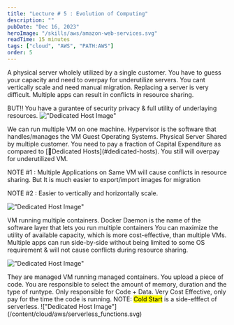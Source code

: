 ```yaml
---
title: "Lecture # 5 : Evolution of Computing"
description: ""
pubDate: "Dec 16, 2023"
heroImage: "/skills/aws/amazon-web-services.svg"
readTime: 15 minutes
tags: ["cloud", "AWS", "PATH:AWS"]
order: 5
---
```



<Section link="dedicated-hosts" title="1️⃣ Dedicated Hosts"/>
A physical server wholely utilized by a single customer. 
You have to guess your capacity and need to overpay for underutilize servers.
You cant vertically scale and need manual migration.
Replacing a server is very difficult.
Multiple apps can result in conflicts in resource sharing.

BUT!!
You have a gurantee of security privacy & full utility of underlaying resources.
!["Dedicated Host Image"](/content/cloud/aws/dedicated_host.svg)

<Section link="virtual-machines" title="2️⃣Virtual Machines"/>
We can run multiple VM on one machine. Hypervisor is the software that handles/manages the VM Guest Operating Systems.
Physical Server Shared by multiple customer.
You need to pay a fraction of Capital Expenditure as compared to [🔗Dedicated Hosts](#dedicated-hosts).
You still will overpay for underutilized VM.

NOTE #1 : Multiple Applications on Same VM will cause conflicts in resource sharing. But It is much easier to export/import images for migration

NOTE #2 : Easier to vertically and horizontally scale.

!["Dedicated Host Image"](/content/cloud/aws/virtual_machine.svg)

<Section link="docker-container" title="3️⃣ Docker Containers"/>
VM running multiple containers.
Docker Daemon is the name of the software layer that lets you run multiple containers
You can maximize the utility of available capacity, which is more cost-effective, than multiple VMs.
Multiple apps can run side-by-side without being limited to some OS requirement & will not cause conflicts during resource sharing.

!["Dedicated Host Image"](/content/cloud/aws/docker_vm.svg)

<Section link="serverless-functions" title="4️⃣ Serverless Functions"/>
They are managed VM running managed containers. 
You upload a piece of code.
You are responsible to select the amount of memory, duration and the type of runtype.
Only responsible for Code + Data.
Very Cost Effective, only pay for the time the code is running.
NOTE: <mark>Cold Start</mark> is a side-efffect of serverless.
!["Dedicated Host Image"](/content/cloud/aws/serverless_functions.svg)